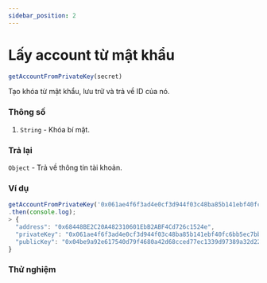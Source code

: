 ```yaml
---
sidebar_position: 2
---
```


# Lấy account từ mật khẩu

```javascript
getAccountFromPrivateKey(secret)
```
Tạo khóa từ mật khẩu, lưu trữ và trả về ID của nó.
### Thông số
1. `String` - Khóa bí mật.
### Trả lại
`Object` - Trả về thông tin tài khoản.
### Ví dụ
```javascript
getAccountFromPrivateKey('0x061ae4f6f3ad4e0cf3d944f03c48ba85b141ebf40fc6bb5ec7bba8722bb11397')
.then(console.log);
> {
  "address": "0x68448BE2C20A482310601EbB2ABF4Cd726c1524e",
  "privateKey": "0x061ae4f6f3ad4e0cf3d944f03c48ba85b141ebf40fc6bb5ec7bba8722bb11397",
  "publicKey": "0x04be9a92e617540d79f4680a42d68cced77ec1339d97389a32d2207105a05c5e21d5b7dc89181571ac52f7191aebd01b91939dc14e3ba2d913091d89dd69c55d53"
}
```
### Thử nghiệm
<AccountFromSecret/>